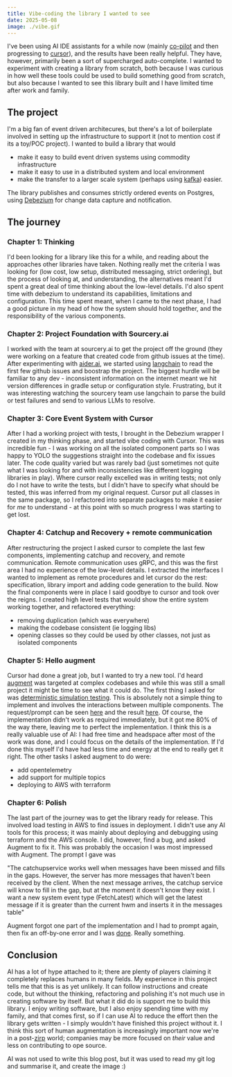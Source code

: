 ```yaml
---
title: Vibe-coding the library I wanted to see
date: 2025-05-08
image: ./vibe.gif
---
```


I've been using AI IDE assistants for a while now (mainly [co-pilot](https://copilot.github.com/) and then progressing to [cursor](https://cursor.dev/)), and the results have been really helpful.  They have, however, primarily been a sort of supercharged auto-complete.  I wanted to experiment with creating a library from scratch, both because I was curious in how well these tools could be used to build something good from scratch, but also because I wanted to see this library built and I have limited time after work and family.

## The project
I'm a big fan of event driven architecures, but there's a lot of boilerplate involved in setting up the infrastructure to support it (not to mention cost if its a toy/POC project).  I wanted to build a library that would 
* make it easy to build event driven systems using commodity infrastructure
* make it easy to use in a distributed system and local environment
* make the transfer to a larger scale system (perhaps using [kafka](https://kafka.apache.org/)) easier.

The library publishes and consumes strictly ordered events on Postgres, using [Debezium](https://debezium.io/) for change data capture and notification.

## The journey
### Chapter 1: Thinking
I'd been looking for a library like this for a while, and reading about the approaches other libraries have taken.  Nothing really met the criteria I was looking for (low cost, low setup, distributed messaging, strict ordering), but the process of looking at, and understanding, the alternatives meant I'd spent a great deal of time thinking about the low-level details.  I'd also spent time with debezium to understand its capabilities, limitations and configuration.  This time spent meant, when I came to the next phase, I had a good picture in my head of how the system should hold together, and the responsibility of the various components.  

### Chapter 2: Project Foundation with Sourcery.ai
I worked with the team at sourcery.ai to get the project off the ground (they were working on a feature that created code from github issues at the time). After experimenting with [aider.ai](https://aider.ai/), we started using [langchain](https://python.langchain.com/en/latest/index.html) to read the first few github issues and boostrap the project.  The biggest hurdle will be familiar to any dev - inconsistent information on the internet meant we hit version differences in gradle setup or configuration style.  Frustrating, but it was interesting watching the sourcery team use langchain to parse the build or test failures and send to various LLMs to resolve.

### Chapter 3: Core Event System with Cursor
After I had a working project with tests, I brought in the Debezium wrapper I created in my thinking phase, and started vibe coding with Cursor.
This was incredible fun - I was working on all the isolated component parts so I was happy to YOLO the suggestions straight into the codebase and fix issues later. The code quality varied but was rarely bad (just sometimes not quite what I was looking for and with inconsistencies like different logging libraries in play).  Where cursor really excelled was in writing tests; not only do I not have to write the tests, but I didn't have to specify what should be tested, this was inferred from my original request.  Cursor put all classes in the same package, so I refactored into separate packages to make it easier for *me* to understand - at this point with so much progress I was starting to get lost.

### Chapter 4: Catchup and Recovery + remote communication
After restructuring the project I asked cursor to complete the last few components, implementing catchup and recovery, and remote communication.  Remote communication uses gRPC, and this was the first area I had no experience of the low-level details. I extracted the interfaces I wanted to implement as remote procedures and let cursor do the rest: specification, library import and adding code generation to the build.
Now the final components were in place I said goodbye to cursor and took over the reigns.  I created high level tests that would show the entire system working together, and refactored everything:
* removing duplication (which was everywhere)
* making the codebase consistent (ie logging libs)
* opening classes so they could be used by other classes, not just as isolated components

### Chapter 5: Hello augment
Cursor had done a great job, but I wanted to try a new tool.  I'd heard [augment](https://augment.com/) was targeted at complex codebases and while this was still a small project it might be time to see what it could do.  The first thing I asked for was [deterministic simulation testing](https://www.weareactual.com/deterministic-simulation).  This is absolutely not a simple thing to implement and involves the interactions between multiple components.  The request/prompt can be seen [here](https://github.com/p14n/postevent/issues/33) and the result [here](https://github.com/p14n/postevent/pull/37/files).  Of course, the implementation didn't work as required immediately, but it got me 80% of the way there, leaving me to perfect the implementation.  I think this is a really valuable use of AI: I had free time and headspace after most of the work was done, and I could focus on the details of the implementation.  If I'd done this myself I'd have had less time and energy at the end to really get it right.  The other tasks I asked augment to do were:
* add opentelemetry
* add support for multiple topics
* deploying to AWS with terraform

### Chapter 6: Polish
The last part of the journey was to get the library ready for release.  This involved load testing in AWS to find issues in deployment. I didn't use any AI tools for this process; it was mainly about deploying and debugging using terraform and the AWS console.  I did, however, find a bug, and asked Augment to fix it.  This was probably the occasion I was most impressed with Augment.  The prompt I gave was 

"The catchupservice works well when messages have been missed and fills in the gaps. However, the server has more messages that haven't been received by the client. When the next message arrives, the catchup service will know to fill in the gap, but at the moment it doesn't know they exist. I want a new system event type (FetchLatest) which will get the latest message if it is greater than the current hwm and inserts it in the messages table"

Augment forgot one part of the implementation and I had to prompt again, then fix an off-by-one error and I was [done](https://github.com/p14n/postevent/commit/6231ccc125e069e0a411d4946986fae1794c1f9b).  Really something.


## Conclusion
AI has a lot of hype attached to it; there are plenty of players claiming it completely replaces humans in many fields.  My experience in this project tells me that this is as yet unlikely.  It can follow instructions and create code, but without the thinking, refactoring and polishing it's not much use in creating software by itself. But what it did do is support me to build this library.  I enjoy writing software, but I also enjoy spending time with my family, and that comes first, so if I can use AI to reduce the effort then the library gets written - I simply wouldn't have finished this project without it.  I think this sort of human augmentation is increasingly important now we're in a post-[zirp](https://en.wikipedia.org/wiki/Zero_interest-rate_policy) world; companies may be more focused on *their* value and less on contributing to ope source. 

AI was not used to write this blog post, but it was used to read my git log and summarise it, and create the image :)